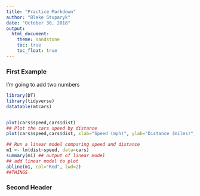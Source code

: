 ```yaml
---
title: "Practice Markdown"
author: "Blake Stuparyk"
date: "October 30, 2018"
output: 
  html_document:
    theme: sandstone
    toc: true
    toc_float: true
---
```


### First Example

I'm going to add two numbers
```r
library(DT)
library(tidyverse)
datatable(mtcars)


plot(cars$speed,cars$dist)
## Plot the cars speed by distance
plot(cars$speed,cars$dist, xlab="Speed (mph)", ylab="Distance (miles)", pch=19, cex=1.3, cex.axis=1.3, cex.lab=1.5)

## Run a linear model comparing speed and distance
m1 <- lm(dist~speed, data=cars)
summary(m1) ## output of linear model
## add linear model to plot
abline(m1, col="Red", lwd=2)
##THINGS
```

### Second Header
